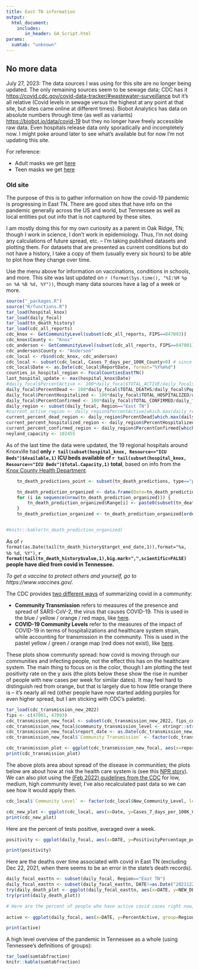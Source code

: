 ```yaml
---
title: East TN information
output:
  html_document:
    includes:
       in_header: GA_Script.html
params:
  sumtab: "unknown"
---
```


## No more data

July 27, 2023: The data sources I was using for this site are no longer being updated. The only remaining sources seem to be sewage data; CDC has it [https://covid.cdc.gov/covid-data-tracker/#wastewater-surveillance](here) but it's all relative (Covid levels in sewage versus the highest at any point at that site, but sites came online at different times). Biobot Analytics has data on absolute numbers through time (as well as variants) [https://biobot.io/data/covid-19](here) but they no longer have freely accessible raw data. Even hospitals release data only sporadically and incompletely now. I might poke around later to see what's available but for now I'm not updating this site.

For reference:

* Adult masks we get [here](https://bonafidemasks.com/Powecom-kn-95/)
* Teen masks we get [here](https://www.projectn95.org/products/black-flat-fold-kn95-mask-m-l/)

### Old site

The purpose of this is to gather information on how the covid-19 pandemic is progressing in East TN. There are good sites that have info on the pandemic generally across the US and world, but Tennessee as well as local entities put out info that is not captured by these sites. 

I am mostly doing this for my own curiosity as a parent in Oak Ridge, TN; though I work in science, I don't work in epidemiology. Thus, I'm not doing any calculations of future spread, etc. -- I'm taking published datasets and plotting them. For datasets that are presented as current conditions but do not have a history, I take a copy of them (usually every six hours) to be able to plot how they change over time.

Use the menu above for information on vaccinations, conditions in schools, and more. This site was last updated on `r (format(Sys.time(), "%I:%M %p on %A %B %d, %Y"))`, though many data sources have a lag of a week or more. 

```r
source("_packages.R")
source("R/functions.R")
tar_load(hospital_knox)
tar_load(daily_focal)
tar_load(tn_death_history)
tar_load(cdc_all_reports)
cdc_knox <- GetCommunityLevel(subset(cdc_all_reports, FIPS==047093))
cdc_knox$County <- "Knox"
cdc_anderson <- GetCommunityLevel(subset(cdc_all_reports, FIPS==047001))
cdc_anderson$County <- "Anderson"
cdc_local <- rbind(cdc_knox, cdc_anderson) 
cdc_local <- subset(cdc_local, Cases_7_days_per_100K_County>0) # since these reflect lack of reporting
cdc_local$Date <- as.Date(cdc_local$ReportDate, format="%Y%m%d")
counties_in_hospital_region <- FocalCountiesEastTN()
last_hospital_update <- max(hospital_knox$Date)
#daily_focal$PercentActive <- 100*daily_focal$TOTAL_ACTIVE/daily_focal$Population
daily_focal$PercentDead <- 100*daily_focal$TOTAL_DEATHS/daily_focal$Population
daily_focal$PercentHospitalized <- 100*daily_focal$TOTAL_HOSPITALIZED/daily_focal$Population
daily_focal$PercentConfirmed <- 100*daily_focal$TOTAL_CONFIRMED/daily_focal$Population
daily_region <- subset(daily_focal, Region=="East TN")
#current_active_region <- daily_region$PercentActive[which.max(daily_region$DATE)]
current_percent_dead_region <- daily_region$PercentDead[which.max(daily_region$DATE)]
current_percent_hospitalized_region <- daily_region$PercentHospitalized[which.max(daily_region$DATE)]
current_percent_confirmed_region <- daily_region$PercentConfirmed[which.max(daily_region$DATE)]
neyland_capacity <- 102455
```

As of the last time the data were updated, the 19 regional hospitals around Knoxville had **only `r tail(subset(hospital_knox, Resource=="ICU Beds")$Available,1)` ICU beds available of `r tail(subset(hospital_knox, Resource=="ICU Beds")$Total.Capacity,1)` total**, based on info from the [Knox County Health Department](https://covid.knoxcountytn.gov/case-count.html).

```r

	tn_death_predictions_point <- subset(tn_death_predictions, type=="point")

	tn_death_prediction_organized <- data.frame(Date=tn_death_predictions_point$target_end_date,Expected_Deaths=tn_death_predictions_point$value, Range=rep(NA, nrow(tn_death_predictions_point)))
	for (i in sequence(nrow(tn_death_prediction_organized))) {
		tn_death_prediction_organized$Range[i] <- paste0(subset(tn_death_predictions, quantile==0.025 & target_end_date== tn_death_prediction_organized$Date[i])$value, "-", subset(tn_death_predictions, quantile==0.975 & target_end_date== tn_death_prediction_organized$Date[i])$value)
	}
	tn_death_prediction_organized <- tn_death_prediction_organized[order(tn_death_prediction_organized$Date),]


#knitr::kable(tn_death_prediction_organized)
```

As of `r format(as.Date(tail(tn_death_history$target_end_date,1)),format="%a, %b %d, %Y")`, **`r format(tail(tn_death_history$value,1),big.mark=",",scientific=FALSE)` people have died from covid in Tennessee.** 

*To get a vaccine to protect others and yourself, go to https://www.vaccines.gov/.*

<p>The CDC provides <a
href="https://www.cdc.gov/coronavirus/2019-ncov/science/science-briefs/indicators-monitoring-community-levels.html">two
different ways</a> of summarizing covid in a community:</p>
<ul>
<li><strong>Community Transmission</strong> refers to measures of the
presence and spread of SARS-CoV-2, the virus that causes COVID-19. This
is used in the blue / yellow / orange / red maps, like <a
href="https://covid.cdc.gov/covid-data-tracker/#county-view?list_select_state=all_states&amp;list_select_county=all_counties&amp;data-type=Risk&amp;null=Risk">here</a>.</li>
<li><strong>COVID-19 Community Levels</strong> refer to the measures of
the impact of COVID-19 in terms of hospitalizations and healthcare
system strain, while accounting for transmission in the community. This
is used in the pastel yellow / green / orange map (red does not exist),
like <a
href="https://covid.cdc.gov/covid-data-tracker/#county-view?list_select_state=all_states&amp;list_select_county=all_counties&amp;data-type=CommunityLevels&amp;null=CommunityLevels">here</a>.</li>
</ul>

These plots show community spread: how covid is moving through our communities and infecting people, not the effect this has on the healthcare system. The main thing to focus on is the color, though I am plotting the test positivity rate on the y axis (the plots below these show the rise in number of people with new cases per week for similar dates). It may feel hard to distinguish red from orange, but that is largely due to how little orange there is -- it's nearly all red (other people have now started adding purples for even higher spread, but I am sticking with CDC's palette). 

```r
tar_load(cdc_transmission_new_2022)
fips <- c(47001, 47093)
cdc_transmission_new_focal <- subset(cdc_transmission_new_2022, fips_code %in%  fips)
cdc_transmission_new_focal$community_transmission_level <- stringr::str_to_title(cdc_transmission_new_focal$community_transmission_level)
cdc_transmission_new_focal$report_date <- as.Date(cdc_transmission_new_focal$report_date, format="%Y/%m/%d") # 2021/08/29
cdc_transmission_new_focal$`Community Transmission` <- factor(cdc_transmission_new_focal$community_transmission_level, levels = c("Low", "Moderate", "Substantial", "High"))

cdc_transmission_plot <- ggplot(cdc_transmission_new_focal, aes(x=report_date, y=percent_test_results_reported_positive_last_7_days, color=`Community Transmission`)) + scale_color_manual(values=c("skyblue1", "yellow2", "sandybrown", "red")) + geom_point() + ylab("Test positivity rate") + xlab("Date") + facet_wrap(~ county_name, ncol=1)
print(cdc_transmission_plot)
```


The above plots area about spread of the disease in communities; the plots below are about how at risk the health care system is (see this [NPR story](https://www.npr.org/sections/health-shots/2022/03/10/1085797307/cdcs-new-covid-metrics-can-leave-individuals-struggling-to-understand-their-risk)). We can also plot using the [(Feb 2022) guidelines from the CDC](https://www.cdc.gov/coronavirus/2019-ncov/your-health/covid-by-county.html) for low, medium, high community level; I've also recalculated past data so we can see how it would apply then. 


```r
cdc_local$`Community Level` <- factor(cdc_local$New_Community_Level, levels = c("Low", "Medium", "High"))

cdc_new_plot <- ggplot(cdc_local, aes(x=Date, y=Cases_7_days_per_100K_County, color=`Community Level`)) + scale_color_manual(values=c("mediumseagreen", "goldenrod2", "orangered2")) + geom_point() + ylab("Seven day number of covid cases per 100K people") + xlab("Date") + facet_wrap(~ County, ncol=1)
print(cdc_new_plot)
```


Here are the percent of tests positive, averaged over a week.

```r

positivity <- ggplot(daily_focal, aes(x=DATE, y=PositivityPercentage_per_week, group=Region)) + geom_line(aes(colour=Region)) + ylab("Percent of positive tests reported to state") + xlab("Date") + ylim(0,NA)  + scale_colour_viridis_d(end=0.8) + theme_light() + theme(legend.justification = c(0, 1), legend.position = c(0.1, .9))

print(positivity)
```



Here are the deaths over time associated with covid in East TN (excluding Dec 22, 2021, when there seems to be an error in the state's death records).  

```r
daily_focal_easttn <- subset(daily_focal, Region=="East TN")
daily_focal_easttn <- subset(daily_focal_easttn, DATE!=as.Date("20211222", format="%Y%m%d"))
try(daily_death_plot <- ggplot(daily_focal_easttn, aes(x=DATE, y=NEW_DEATHS)) + theme_light() + geom_ma(aes( linetype="a"), n=7) +  guides(linetype = "none") + ylab("Deaths per day (7 day average)") + xlab("Date") + ggtitle("Covid-Associated Deaths in East TN") )
try(print(daily_death_plot))

```



```r
# Here are the percent of people who have active covid cases right now, who have tested and gotten positive tests, *and* who have reported this to the state. 
 
active <- ggplot(daily_focal, aes(x=DATE, y=PercentActive, group=Region)) + geom_line(aes(colour=Region)) + ylab("Percent of people with active covid infections each day") + xlab("Date") + ylim(0,NA)  + scale_colour_viridis_d(end=0.8) + theme_light() + theme(legend.justification = c(0, 1), legend.position = c(0.1, .9)) 

print(active)
```



A high level overview of the pandemic in Tennessee as a whole (using Tennessee's definitions of groups):

```r
tar_load(sumtabfraction)
knitr::kable(sumtabfraction)
```
